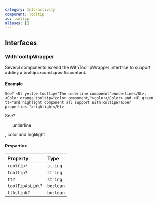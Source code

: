 ```yaml
---
category: Interactivity
component: Tooltip
id: tooltip
aliases: []
---
```


## Interfaces

### WithTooltipWrapper

Several components extend the WithTooltipWrapper interface to support adding a tooltip around specific content.

#### Example

```tsx
See? <Ul yellow tooltip="The underline component">underline</Ul>, <Color orange tooltip="color component,">color</Color> and <Hl green tt="and highlight component all support WithTooltipWrapper properties.">highlight</Hl>
```

See? <Ul yellow tooltip="The underline component">underline</Ul>, <Color orange tooltip="color component,">color</Color> and <Hl green tt="and highlight component all support WithTooltipWrapper properties.">highlight</Hl>

#### Properties

| Property         | Type      |
| :--------------- | :-------- |
| `toolTip?`       | `string`  |
| `tooltip?`       | `string`  |
| `tt?`            | `string`  |
| `toolTipAsLink?` | `boolean` |
| `ttAslink?`      | `boolean` |

